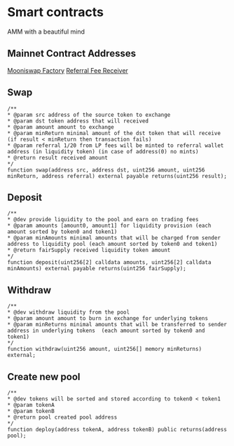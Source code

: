 # Smart contracts

AMM with a beautiful mind

## Mainnet Contract Addresses

[Mooniswap Factory](https://etherscan.io/address/0xbAF9A5d4b0052359326A6CDAb54BABAa3a3A9643)
[Referral Fee Receiver](https://etherscan.io/address/0x2eeA44E40930b1984F42078E836c659A12301E40)

## Swap
```solidity
/**
* @param src address of the source token to exchange
* @param dst token address that will received
* @param amount amount to exchange
* @param minReturn minimal amount of the dst token that will receive (if result < minReturn then transaction fails)
* @param referral 1/20 from LP fees will be minted to referral wallet address (in liquidity token) (in case of address(0) no mints)
* @return result received amount
*/
function swap(address src, address dst, uint256 amount, uint256 minReturn, address referral) external payable returns(uint256 result);
```

## Deposit
```solidity
/**
* @dev provide liquidity to the pool and earn on trading fees
* @param amounts [amount0, amount1] for liquidity provision (each amount sorted by token0 and token1)
* @param minAmounts minimal amounts that will be charged from sender address to liquidity pool (each amount sorted by token0 and token1)
* @return fairSupply received liquidity token amount
*/
function deposit(uint256[2] calldata amounts, uint256[2] calldata minAmounts) external payable returns(uint256 fairSupply);
```

## Withdraw
```solidity
/**
* @dev withdraw liquidity from the pool
* @param amount amount to burn in exchange for underlying tokens
* @param minReturns minimal amounts that will be transferred to sender address in underlying tokens  (each amount sorted by token0 and token1)
*/
function withdraw(uint256 amount, uint256[] memory minReturns) external;
```

## Create new pool
```solidity
/**
* @dev tokens will be sorted and stored according to token0 < token1
* @param tokenA
* @param tokenB
* @return pool created pool address
*/
function deploy(address tokenA, address tokenB) public returns(address pool);
```
